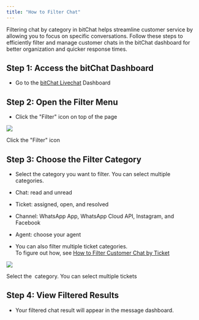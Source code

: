 ```yaml
---
title: "How to Filter Chat"
---
```


Filtering chat by category in bitChat helps streamline customer service by allowing you to focus on specific conversations. Follow these steps to efficiently filter and manage customer chats in the bitChat dashboard for better organization and quicker response times.

## **Step 1: Access the bitChat Dashboard**

- Go to the [bitChat Livechat](https://app.bitbybit.studio/bitchat/livechat) Dashboard

## **Step 2: Open the Filter Menu**

- Click the "Filter" icon on top of the page

![](https://cdn.prod.website-files.com/659655f5b20d395a5c69efcf/66fe5c615d78b249df120fe8_AD_4nXcivDqTGaK6RWYucYm0bAgFfsjIrk-rPyriv9u6KyTvBvqeWKr81waxWz9Kj5LiRpLBI0YquswJtGQzh5zUY1yTmiVayB_2ZGLczjFoIqcCwg9DBzmbILBpodFcCFqEtJ9Vuq6PlYXna338S-j9exJVFudO.png)

Click the "Filter" icon‍

## **Step 3: Choose the Filter Category**

- Select the category you want to filter. You can select multiple categories.


- Chat: read and unread
- Ticket: assigned, open, and resolved
- Channel: WhatsApp App, WhatsApp Cloud API, Instagram, and Facebook
- Agent: choose your agent


- You can also filter multiple ticket categories.\
  To figure out how, see [How to Filter Customer Chat by Ticket](https://knowledge.bitbybit.studio/bitchat/how-to-filter-customer-chat-by-ticket#how-to-filter-customer-chat-by-ticket)

![](https://cdn.prod.website-files.com/659655f5b20d395a5c69efcf/66fe5c608718e5c2f2aa4e20_AD_4nXfsq5iUdxjDkP8cD0yfO1L0_tendtltRdDV57-E9rAO05uIOQmHaIvgZYNTzAwgL3VUl-n41ywQqG_lporfOrc8stbpGUDiiTJDLfjy8zolq2-qHR_r0aCzq3pCyQ-rUjcpl64xtM_RFIExuQWQpeva7g-x.png)

Select the  category. You can select multiple tickets‍

## **Step 4: View Filtered Results**

- Your filtered chat result will appear in the message dashboard.